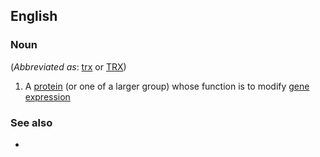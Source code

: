 ==English==

===Noun===
{{en-noun|-}} (''Abbreviated as'': [[trx]] or [[TRX]])

# {{label|en|biochemistry}} A [[protein]] (or one of a larger group) whose function is to modify [[gene]] [[expression]]

===See also===
* {{l|en|polycomb}}